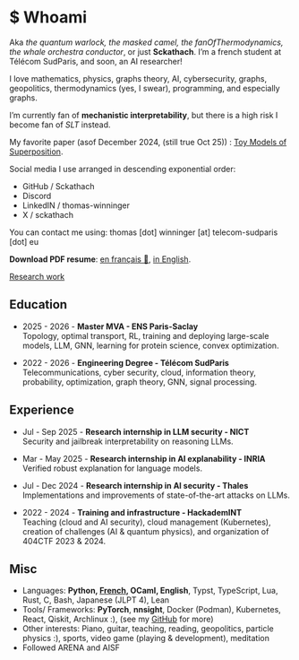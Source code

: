 # \$ Whoami

Aka _the quantum warlock, the masked camel, the fanOfThermodynamics, the whale orchestra conductor_, or just **Sckathach**. I'm a french student at Télécom SudParis, and soon, an AI researcher!

I love mathematics, physics, graphs theory, AI, cybersecurity, graphs, geopolitics, thermodynamics (yes, I swear), programming, and especially graphs.

I'm currently fan of **mechanistic interpretability**, but there is a high risk I become fan of _SLT_ instead.

My favorite paper (asof December 2024, (still true Oct 25)) : [Toy Models of Superposition](https://transformer-circuits.pub/2022/toy_model/index.html).

Social media I use arranged in descending exponential order:

- GitHub / Sckathach
- Discord 
- LinkedIN / thomas-winninger
- X / sckathach

You can contact me using: thomas [dot] winninger [at] telecom-sudparis [dot] eu

**Download PDF resume**: [en français 🥖](./assets/cv.fr.pdf), [in English](./assets/cv.en.pdf).

[Research work](./research.qmd)

## Education 
- 2025 - 2026 - **Master MVA - ENS Paris-Saclay** \
    Topology, optimal transport, RL, training and deploying large-scale models, LLM, GNN, learning for protein science, convex optimization.

- 2022 - 2026 - **Engineering Degree - Télécom SudParis** \
    Telecommunications, cyber security, cloud, information theory, probability, optimization, graph theory, GNN, signal processing.

## Experience
- Jul - Sep 2025 - **Research internship in LLM security - NICT** \
    Security and jailbreak interpretability on reasoning LLMs.

- Mar - May 2025 - **Research internship in AI explanability - INRIA** \
    Verified robust explanation for language models.

- Jul - Dec 2024 - **Research internship in AI security - Thales** \
    Implementations and improvements of state-of-the-art attacks on LLMs.

- 2022 - 2024 - **Training and infrastructure - HackademINT** \
    Teaching (cloud and AI security), cloud management (Kubernetes), creation of challenges (AI & quantum physics), and organization of 404CTF 2023 & 2024.

## Misc 

- Languages: **Python, [French](https://fr.wikipedia.org/wiki/Baguette_(pain)), OCaml, English**, Typst, TypeScript, Lua, Rust, C, Bash, Japanese (JLPT 4), Lean
- Tools/ Frameworks: **PyTorch**, **nnsight**, Docker (Podman), Kubernetes, React, Qiskit, Archlinux :), (see my [GitHub](https://github.com/sckathach) for more)
- Other interests: Piano, guitar, teaching, reading, geopolitics, particle physics :), sports, video game (playing & development), meditation 
- Followed ARENA and AISF
